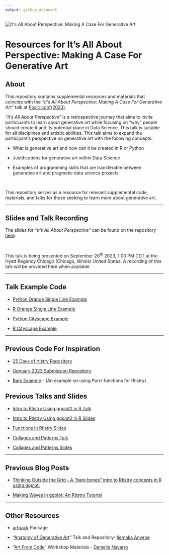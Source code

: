```yaml
---
output: github_document
---
```


<img src="images/case_banner.png" alt="It&apos;s All About Perspective: Making A Case For Generative Art" style="max-width=&apos;100%&apos;"/>

# **Resources for It's All About Perspective: Making A Case For Generative Art** <br>

## **About**

This repository contains supplemental resources and materials that coincide with the *"It's All About Perspective: Making A Case For Generative Art"* talk at [Posit::conf(2023)](https://reg.conf.posit.co/flow/posit/positconf23/attendee-portal/page/sessioncatalog?mkt_tok=NzA5LU5YTi03MDYAAAGMOwicGFr63OfPLW6459w4ZAZLBSqhiiUtSbxyBjSRYaSLYKwQtkx9m5FmTJtCnuXqcFpXkHjL7m4dAHmehJo0s1Zq3KTYQvqE3cV1o9Rdp-Q).

*"It's All About Perspective"* is a retrospective journey that aims to invite participants to learn about generative art while focusing on "why" people should create it and its potential place in Data Science. This talk is suitable for all disciplines and artistic abilities. This talk aims to expand the participant's perspective on generative art with the following concepts:<br>

-   What is generative art and how can it be created in R or Python

-   Justifications for generative art within Data Science

-   Examples of programming skills that are transferable between generative art and pragmatic data science projects

<br>

This repository serves as a resource for relevant supplemental code, materials, and talks for those seeking to learn more about generative art.

------------------------------------------------------------------------

## **Slides and Talk Recording**

The slides for *"It's All About Perspective"* can be found on the repository [here](https://meghansaha.github.io/a_case_for_genart/#/title-slide).

<br>

This talk is being presented on September 20<sup>th</sup> 2023, 1:00 PM CDT at the Hyatt Regency Chicago (Chicago, Illinois) United States. A recording of this talk will be provided here when available

------------------------------------------------------------------------

## **Talk Example Code**

-   [Python Orange Single Line Example](code_examples/orange_line_ex.py)

-   [R Orange Single Line Example](code_examples/orange_line_ex.R)

-   [Python Cityscape Example](code_examples/cityscape_ex.py)

-   [R Cityscape Example](code_examples/cityscape_ex.R)

------------------------------------------------------------------------

## **Previous Code For Inspiration**

-   [25 Days of rtistry Repository](https://github.com/Meghansaha/25DaysofRtistry)

-   [Genuary 2023 Submission Repository](https://meghansaha.github.io/genuary_subs/)

-   [Bars Example](https://github.com/Meghansaha/Functions_in_Rtistry/blob/master/scripts/bars_example.R) - (An example on using Purrr functions for Rtistry)

## **Previous Talks and Slides**

-   [Intro to Rtistry Using ggplot2 in R Talk](https://lnkd.in/gDcQTK5d)

-   [Intro to Rtistry Using ggplot2 in R Slides](https://lnkd.in/ghGDreS8)

-   [Functions in Rtistry Slides](https://github.com/Meghansaha/Functions_in_Rtistry)

-   [Collages and Patterns Talk](https://www.youtube.com/watch?v=hc7VaKRcrcY)

-   [Collages and Patterns Slides](https://meghansaha.github.io/collages_and_patterns/#/title-slide)

------------------------------------------------------------------------

## **Previous Blog Posts**

-   [Thinking Outside the Grid - A "bare bones" intro to Rtistry concepts in R using ggplot.](https://www.thetidytrekker.com/post/thinking-outside-the-grid)

-   [Making Waves in ggplot: An Rtistry Tutorial](https://thetidytrekker.com/post/making-waves/making-waves)

------------------------------------------------------------------------

## **Other Resources**

-   [artpack](https://meghansaha.github.io/artpack/) Package

-   "[Anatomy of Generative Art](https://github.com/Ijeamakaanyene/anatomy_of_generative_art)" Talk and Repository- [Ijemaka Anyene](https://ijeamaka.art/portfolio/)

-   "[Art From Code](https://art-from-code.netlify.app/)" Workshop Materials - [Danielle Navarro](https://djnavarro.net/)
